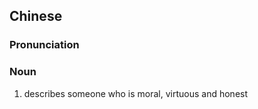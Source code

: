 {{also|大贤}}
==Chinese==
{{zh-forms|s=大贤}}

===Pronunciation===
{{zh-pron
|m=dàxián
|cat=n
}}

===Noun===
{{zh-noun}}

# {{lb|zh|literary}} describes someone who is moral, virtuous and honest